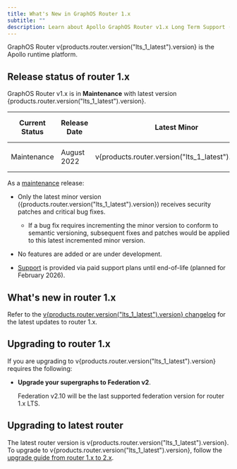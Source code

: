 ```yaml
---
title: What's New in GraphOS Router 1.x
subtitle: ""
description: Learn about Apollo GraphOS Router v1.x Long Term Support (LTS) 
---
```


GraphOS Router v{products.router.version("lts_1_latest").version} is the Apollo runtime platform.

## Release status of router 1.x

GraphOS Router v1.x is in **Maintenance** with latest version {products.router.version("lts_1_latest").version}.

| Current Status | Release Date | Latest Minor | Active Date    | Maintenance Date | End of Life Date |
| -------------- | ------------ | ------------ | -------------- | ---------------- | ---------------- |
| Maintenance    | August 2022  | v{products.router.version("lts_1_latest").version}  | September 2022 | February 2025     | Planned February 2026       |

As a [maintenance](/graphos/reference/router-release-lifecycle#maintenance) release:

- Only the latest minor version ({products.router.version("lts_1_latest").version}) receives security patches and critical bug fixes. 
    - If a bug fix requires incrementing the minor version to conform to semantic versioning, subsequent fixes and patches would be applied to this latest incremented minor version.

- No features are added or are under development.

- [Support](https://www.apollographql.com/enterprise/support) is provided via paid support plans until end-of-life (planned for February 2026). 

## What's new in router 1.x

Refer to the [v{products.router.version("lts_1_latest").version} changelog](https://github.com/apollographql/router/releases/tag/v{products.router.version("lts_1_latest").version}) for the latest updates to router 1.x. 
  
## Upgrading to router 1.x

If you are upgrading to v{products.router.version("lts_1_latest").version} requires the following:

- **Upgrade your supergraphs to Federation v2**. 

   Federation v2.10 will be the last supported federation version for router 1.x LTS.

## Upgrading to latest router

The latest router version is v{products.router.version("lts_1_latest").version}. To upgrade to v{products.router.version("lts_1_latest").version}, follow the [upgrade guide from router 1.x to 2.x](https://www.apollographql.com/docs/graphos/reference/upgrade/from-router-v1).

